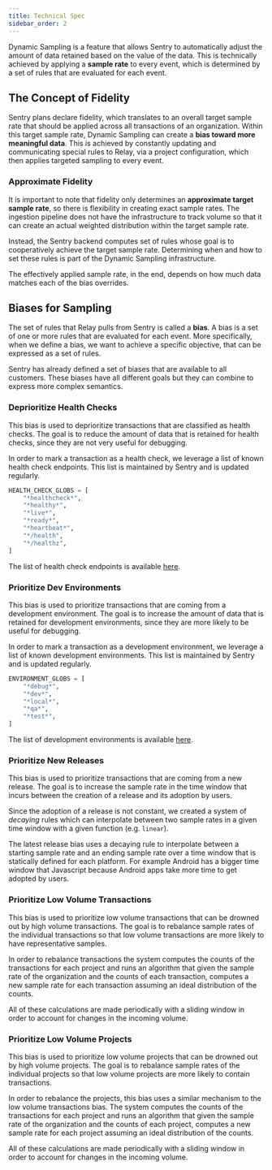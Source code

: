 ```yaml
---
title: Technical Spec
sidebar_order: 2
---
```


Dynamic Sampling is a feature that allows Sentry to automatically adjust the amount of data retained based on the value of the data. This is technically achieved by applying a **sample rate** to every event, which is determined by a set of rules that are evaluated for each event.

## The Concept of Fidelity

Sentry plans declare fidelity, which translates to an overall target sample rate that should be applied across all transactions of an organization. Within this target sample rate, Dynamic Sampling can create a **bias toward more meaningful data**. This is achieved by constantly updating and communicating special rules to Relay, via a project configuration, which then applies targeted sampling to every event.

### Approximate Fidelity

It is important to note that fidelity only determines an **approximate target sample rate**, so there is flexibility in creating exact sample rates. The ingestion pipeline does not have the infrastructure to track volume so that it can create an actual weighted distribution within the target sample rate.

Instead, the Sentry backend computes set of rules whose goal is to cooperatively achieve the target sample rate. Determining when and how to set these rules is part of the Dynamic Sampling infrastructure.

<Alert title="⚠️ Note" level="info">

The effectively applied sample rate, in the end, depends on how much data matches each of the bias overrides.

</Alert>

## Biases for Sampling

The set of rules that Relay pulls from Sentry is called a **bias**. A bias is a set of one or more rules that are evaluated for each event. More specifically, when we define a bias, we want to achieve a specific objective, that can be expressed as a set of rules.

Sentry has already defined a set of biases that are available to all customers. These biases have all different goals but they can combine to express more complex semantics.

### Deprioritize Health Checks

This bias is used to deprioritize transactions that are classified as health checks. The goal is to reduce the amount of data that is retained for health checks, since they are not very useful for debugging.

In order to mark a transaction as a health check, we leverage a list of known health check endpoints. This list is maintained by Sentry and is updated regularly.

```python
HEALTH_CHECK_GLOBS = [
    "*healthcheck*",
    "*healthy*",
    "*live*",
    "*ready*",
    "*heartbeat*",
    "*/health",
    "*/healthz",
]
```

The list of health check endpoints is available [here](https://github.com/getsentry/sentry/blob/4cb0d863de1ef8e3440153cb440eaca8025dee0d/src/sentry/dynamic_sampling/rules/biases/ignore_health_checks_bias.py#L14).

### Prioritize Dev Environments

This bias is used to prioritize transactions that are coming from a development environment. The goal is to increase the amount of data that is retained for development environments, since they are more likely to be useful for debugging.

In order to mark a transaction as a development environment, we leverage a list of known development environments. This list is maintained by Sentry and is updated regularly.

```python
ENVIRONMENT_GLOBS = [
    "*debug*",
    "*dev*",
    "*local*",
    "*qa*",
    "*test*",
]
```

The list of development environments is available [here](https://github.com/getsentry/sentry/blob/4cb0d863de1ef8e3440153cb440eaca8025dee0d/src/sentry/dynamic_sampling/rules/biases/boost_environments_bias.py#L7).

### Prioritize New Releases

This bias is used to prioritize transactions that are coming from a new release. The goal is to increase the sample rate in the time window that incurs between the creation of a release and its adoption by users.

Since the adoption of a release is not constant, we created a system of _decaying_ rules which can interpolate between two sample rates in a given time window with a given function (e.g. `linear`).

The latest release bias uses a decaying rule to interpolate between a starting sample rate and an ending sample rate over a time window that is statically defined for each platform. For example Android has a bigger time window that Javascript because Android apps take more time to get adopted by users.

### Prioritize Low Volume Transactions

This bias is used to prioritize low volume transactions that can be drowned out by high volume transactions. The goal is to rebalance sample rates of the individual transactions so that low volume transactions are more likely to have representative samples.

In order to rebalance transactions the system computes the counts of the transactions for each project and runs an algorithm that given the sample rate of the organization and the counts of each transaction, computes a new sample rate for each transaction assuming an ideal distribution of the counts.


<Alert title="⚠️ Note" level="info">

All of these calculations are made periodically with a sliding window in order to account for changes in the incoming volume.

</Alert>

### Prioritize Low Volume Projects

This bias is used to prioritize low volume projects that can be drowned out by high volume projects. The goal is to rebalance sample rates of the individual projects so that low volume projects are more likely to contain transactions.

In order to rebalance the projects, this bias uses a similar mechanism to the low volume transactions bias. The system computes the counts of the transactions for each project and runs an algorithm that given the sample rate of the organization and the counts of each project, computes a new sample rate for each project assuming an ideal distribution of the counts.

<Alert title="⚠️ Note" level="info">

All of these calculations are made periodically with a sliding window in order to account for changes in the incoming volume.

</Alert>
